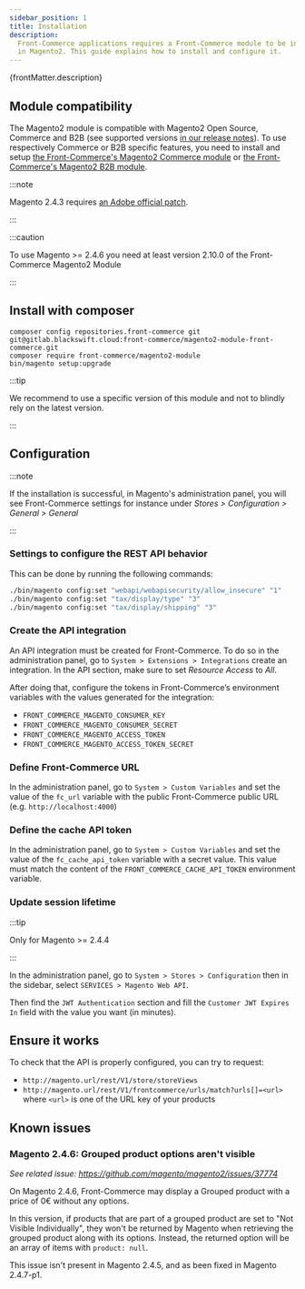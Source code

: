 ```yaml
---
sidebar_position: 1
title: Installation
description:
  Front-Commerce applications requires a Front-Commerce module to be installed
  in Magento2. This guide explains how to install and configure it.
---
```


<p>{frontMatter.description}</p>

## Module compatibility

The Magento2 module is compatible with Magento2 Open Source, Commerce and B2B
(see supported versions
[in our release notes](/docs/2.x/appendices/release-notes#latest-version)). To
use respectively Commerce or B2B specific features, you need to install and
setup
[the Front-Commerce's Magento2 Commerce module](/docs/2.x/magento2/commerce#magento2-commerce-module-installation)
or
[the Front-Commerce's Magento2 B2B module](/docs/2.x/magento2/b2b#requirements).

:::note

Magento 2.4.3 requires
[an Adobe official patch](https://experienceleague.adobe.com/docs/commerce-knowledge-base/kb/troubleshooting/known-issues-patches-attached/web-api-resources-limit.html).

:::

:::caution

To use Magento >= 2.4.6 you need at least version 2.10.0 of the Front-Commerce
Magento2 Module

:::

## Install with composer

```shell
composer config repositories.front-commerce git git@gitlab.blackswift.cloud:front-commerce/magento2-module-front-commerce.git
composer require front-commerce/magento2-module
bin/magento setup:upgrade
```

:::tip

We recommend to use a specific version of this module and not to blindly rely on
the latest version.

:::

## Configuration

:::note

If the installation is successful, in Magento's administration panel, you will
see Front-Commerce settings for instance under _Stores > Configuration >
General > General_

:::

### Settings to configure the REST API behavior

This can be done by running the following commands:

```bash
./bin/magento config:set "webapi/webapisecurity/allow_insecure" "1"
./bin/magento config:set "tax/display/type" "3"
./bin/magento config:set "tax/display/shipping" "3"
```

### Create the API integration

An API integration must be created for Front-Commerce. To do so in the
administration panel, go to `System > Extensions > Integrations` create an
integration. In the API section, make sure to set _Resource Access_ to _All_.

After doing that, configure the tokens in Front-Commerce’s environment variables
with the values generated for the integration:

- `FRONT_COMMERCE_MAGENTO_CONSUMER_KEY`
- `FRONT_COMMERCE_MAGENTO_CONSUMER_SECRET`
- `FRONT_COMMERCE_MAGENTO_ACCESS_TOKEN`
- `FRONT_COMMERCE_MAGENTO_ACCESS_TOKEN_SECRET`

### Define Front-Commerce URL

In the administration panel, go to `System > Custom Variables` and set the value
of the `fc_url` variable with the public Front-Commerce public URL (e.g.
`http://localhost:4000`)

### Define the cache API token

In the administration panel, go to `System > Custom Variables` and set the value
of the `fc_cache_api_token` variable with a secret value. This value must match
the content of the `FRONT_COMMERCE_CACHE_API_TOKEN` environment variable.

### Update session lifetime

:::tip

Only for Magento >= 2.4.4

:::

In the administration panel, go to `System > Stores > Configuration` then in the
sidebar, select `SERVICES > Magento Web API`.

Then find the `JWT Authentication` section and fill the
`Customer JWT Expires In` field with the value you want (in minutes).

## Ensure it works

To check that the API is properly configured, you can try to request:

- `http://magento.url/rest/V1/store/storeViews`
- `http://magento.url/rest/V1/frontcommerce/urls/match?urls[]=<url>` where
  `<url>` is one of the URL key of your products

## Known issues

### Magento 2.4.6: Grouped product options aren't visible

_See related issue: https://github.com/magento/magento2/issues/37774_

On Magento 2.4.6, Front-Commerce may display a Grouped product with a price of
0€ without any options.

In this version, if products that are part of a grouped product are set to "Not
Visible Individually", they won't be returned by Magento when retrieving the
grouped product along with its options. Instead, the returned option will be an
array of items with `product: null`.

This issue isn't present in Magento 2.4.5, and as been fixed in Magento
2.4.7-p1.
